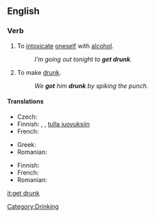 ==English==

===Verb===
{{en-verb|gets drunk|getting drunk|got drunk|gotten drunk}}

# {{intransitive}} To [[intoxicate]] [[oneself]] with [[alcohol]].
#: ''I'm going out tonight to '''get drunk'''.''
# {{transitive}} To make [[drunk]].
#: ''We '''got''' him '''drunk''' by spiking the punch.''

====Translations====
{{trans-top|to intoxicate oneself with alcohol}}
* Czech: {{t-|cs|opít|alt=opít se}}
* Finnish: {{t-|fi|juopua}}, {{t+|fi|humaltua}}, [[tulla juovuksiin]]
* French: {{t+|fr|souler|alt=se souler}}
{{trans-mid}}
* Greek: {{t+|el|μεθώ}}
* Romanian: {{t-|ro|îmbăta|alt=a se îmbăta}}
{{trans-bottom}}

{{trans-top|transitive; to make drunk}}
* Finnish: {{t-|fi|juottaa}}
* French: {{t+|fr|souler}}
* Romanian: {{t-|ro|îmbăta|alt=a îmbăta}}
{{trans-bot}}

[[Category:Drinking]]

[[it:get drunk]]